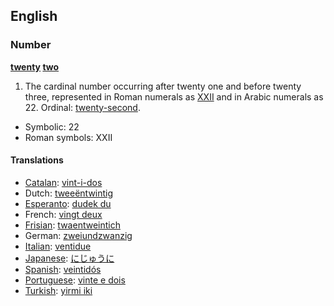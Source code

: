 ==English==

===Number===
'''[[twenty]] [[two]]'''
# The cardinal number occurring after twenty one and before twenty three, represented in Roman numerals as [[XXII]] and in Arabic numerals as 22.  Ordinal: [[twenty-second]].
*Symbolic: 22
*Roman symbols: XXII

====Translations====
*[[Catalan]]: [[vint-i-dos]]
*Dutch: [[tweeëntwintig]] {{f}}
*[[Esperanto]]: [[dudek du]]
*French: [[vingt deux]] {{m}}
*[[Frisian]]: [[twaentweintich]]
*German: [[zweiundzwanzig]] {{f}}
*[[Italian]]: [[ventidue]]
*[[Japanese]]: [[にじゅうに]]
*[[Spanish]]: [[veintidós]]
*[[Portuguese]]: [[vinte e dois]]
*[[Turkish]]: [[yirmi iki]]